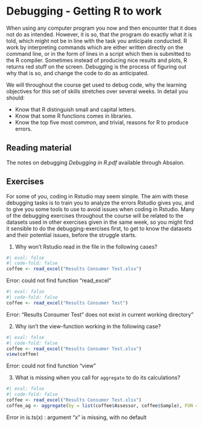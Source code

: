 # Debugging - Getting R to work
When using any computer program you now and then encounter that it does not do as intended. However, it is so, that the program do exactly what it is told, which might not be in line with the task you anticipate conducted. R work by interpreting commands which are either written directly on the command line, or in the form of lines in a script which then is submitted to the R compiler. Sometimes instead of producing nice results and plots, R returns red stuff on the screen. Debugging is the process of figuring out why that is so, and change the code to do as anticipated.

We will throughout the course get used to debug code, why the learning objectives for this set of skills stretches over several weeks. In detail you should:

* Know that R distinguish small and capital letters.
* Know that some R functions comes in libraries.
* Know the top five most common, and trivial, reasons for R to produce errors.

## Reading material

The notes on debugging *Debugging in R.pdf* available through Absalon.


## Exercises

:::{.callout-exercise id=ex-debugging}
For some of you, coding in Rstudio may seem simple. The aim with these debugging tasks is to train you to analyze the errors Rstudio gives you, and to give you some tools to use to avoid issues when coding in Rstudio. Many of the debugging exercises throughout the course will be related to the datasets used in other exercises given in the same week, so you might find it sensible to do the debugging-exercises first, to get to know the datasets and their potential issues, before the struggle starts.


:::{.callout-task}
1. Why won’t Rstudio read in the file in the following cases?
:::

```r
#| eval: false
#| code-fold: false
coffee <- read_excel("Results Consumer Test.xlsx")
```

[Error: could not find function "read_excel"]{.code_text .red_text}

```r
#| eval: false
#| code-fold: false
coffee <- read_excel("Results Consumer Test")
```

[Error: "Results Consumer Test" does not exist in current working directory"]{.code_text .red_text}

:::{.callout-task}
2. Why isn’t the view-function working in the following case?
:::

```r
#| eval: false
#| code-fold: false
coffee <- read_excel("Results Consumer Test.xlsx")
view(coffee)
```

[Error: could not find function "view"]{.code_text .red_text}

:::{.callout-task}
3. What is missing when you call for `aggregate` to do its calculations?
:::

```r
#| eval: false
#| code-fold: false
coffee <- read_excel("Results Consumer Test.xlsx")
coffee_ag <- aggregate(by = list(coffee$Assessor, coffee$Sample), FUN = "sd")
```

[Error in is.ts(x) : argument "x" is missing, with no default]{.code_text .red_text}

:::